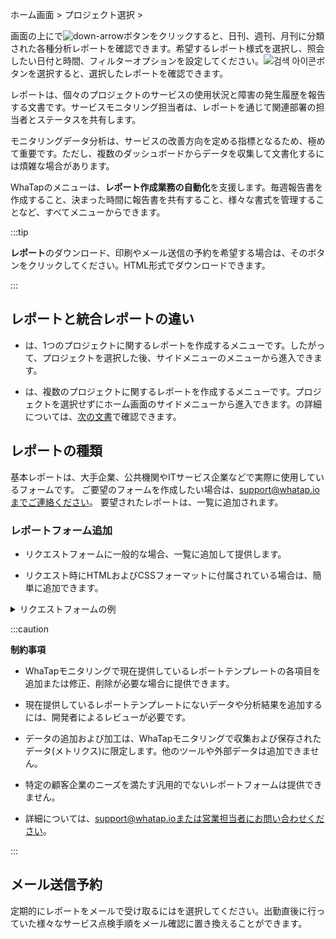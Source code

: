 ホーム画面 &gt; プロジェクト選択 &gt; <Cmdname sid="report" className="uitext" />

<InDoc product="altibase,mssql,nodejs,tibero">

画面の上に<Cmdname sid="report" className="uitext" />で![down-arrow](/img/down-arrow.svg)ボタンをクリックすると、日刊、週刊、月刊に分類された各種分析レポートを確認できます。希望するレポート様式を選択し、照会したい日付と時間、フィルターオプションを設定してください。![검색 아이콘](/img/ico-btn-search.png)ボタンを選択すると、選択したレポートを確認できます。

</InDoc>

レポートは、個々のプロジェクトのサービスの使用状況と障害の発生履歴を報告する文書です。サービスモニタリング担当者は、レポートを通じて関連部署の担当者とステータスを共有します。

モニタリングデータ分析は、サービスの改善方向を定める指標となるため、極めて重要です。ただし、複数のダッシュボードからデータを収集して文書化するには煩雑な場合があります。  

WhaTapの<Cmdname sid="report" className="uitext" />メニューは、**レポート作成業務の自動化**を支援します。毎週報告書を作成すること、決まった時間に報告書を共有すること、様々な書式を管理することなど、すべて<Cmdname sid="report" className="uitext" />メニューからできます。

:::tip

**レポート**のダウンロード、印刷やメール送信の予約を希望する場合は、そのボタンをクリックしてください。HTML形式でダウンロードできます。

:::

## レポートと統合レポートの違い

- <Cmdname sid="report" className="uitext" />は、1つのプロジェクトに関するレポートを作成するメニューです。したがって、プロジェクトを選択した後、サイドメニューの<Cmdname sid="report" className="uitext" />メニューから進入できます。

- <Cmdname sid="integrated_report" className="uitext" />は、複数のプロジェクトに関するレポートを作成するメニューです。プロジェクトを選択せずにホーム画面のサイドメニューから進入できます。<Cmdname sid="integrated_report" className="uitext" />の詳細については、[次の文書](integrated-report)で確認できます。

## レポートの種類

基本レポートは、大手企業、公共機関やITサービス企業などで実際に使用しているフォームです。 ご要望のフォームを作成したい場合は、support@whatap.ioまでご連絡ください。 要望されたレポートは、<Cmdname sid="report" className="uitext" />一覧に追加されます。

### レポートフォーム追加

- リクエストフォームに一般的な場合、<Cmdname sid="report" className="uitext" />一覧に追加して提供します。

- リクエスト時にHTMLおよびCSSフォーマットに付属されている場合は、簡単に追加できます。

<details>

<summary>リクエストフォームの例</summary>

レポートフォームの追加をリクエストする場合は、例に示すように、目的のHTMLおよびCSSフォームを添付することをお勧めします。詳細については、次のサンプルファイルを参照してください。 

- <a target="_blank" href={ require("/exp/custom-report-template-ja.html.zip").default } download>サンプルファイル</a>：ダウンロード後<span class='api'>ZIP</span>形式を解凍して<span class='api'>HTML</span>形式のサンプルファイルを確認してください。ファイル内のコメントにカスタマイズ用のCSS領域とHTML領域のガイダンスが記述されています。

<iframe src="../exp/custom-report-template-ja.html" height="1050px" width="100%" scrolling="no"></iframe>

</details>

:::caution

**制約事項**

- WhaTapモニタリングで現在提供しているレポートテンプレートの各項目を追加または修正、削除が必要な場合に提供できます。

- 現在提供しているレポートテンプレートにないデータや分析結果を追加するには、開発者によるレビューが必要です。

- データの追加および加工は、WhaTapモニタリングで収集および保存されたデータ(メトリクス)に限定します。他のツールや外部データは追加できません。

- 特定の顧客企業のニーズを満たす汎用的でないレポートフォームは提供できません。

- 詳細については、support@whatap.ioまたは営業担当者にお問い合わせください。

:::

## メール送信予約

定期的にレポートをメールで受け取るには<Cmdname sid="set_up_emailing" className="uitext" />を選択してください。出勤直後に行っていた様々なサービス点検手順をメール確認に置き換えることができます。

<ImgLang img='report_mail.png' desc='report mail' />
